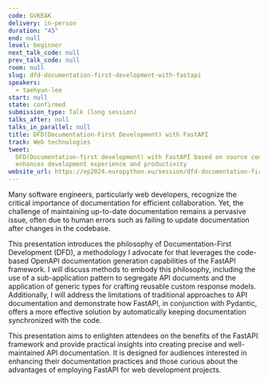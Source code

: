```yaml
---
code: GVKEAK
delivery: in-person
duration: "45"
end: null
level: beginner
next_talk_code: null
prev_talk_code: null
room: null
slug: dfd-documentation-first-development-with-fastapi
speakers:
  - taehyun-lee
start: null
state: confirmed
submission_type: Talk (long session)
talks_after: null
talks_in_parallel: null
title: DFD(Documentation-First Development) with FastAPI
track: Web technologies
tweet:
  DFD(Documentation-first development) with FastAPI based on source codes that
  enhances development experience and productivity
website_url: https://ep2024.europython.eu/session/dfd-documentation-first-development-with-fastapi
---
```


Many software engineers, particularly web developers, recognize the critical
importance of documentation for efficient collaboration. Yet, the challenge of
maintaining up-to-date documentation remains a pervasive issue, often due to
human errors such as failing to update documentation after changes in the
codebase.

This presentation introduces the philosophy of Documentation-First Development
(DFD), a methodology I advocate for that leverages the code-based OpenAPI
documentation generation capabilities of the FastAPI framework. I will discuss
methods to embody this philosophy, including the use of a sub-application
pattern to segregate API documents and the application of generic types for
crafting reusable custom response models. Additionally, I will address the
limitations of traditional approaches to API documentation and demonstrate how
FastAPI, in conjunction with Pydantic, offers a more effective solution by
automatically keeping documentation synchronized with the code.

This presentation aims to enlighten attendees on the benefits of the FastAPI
framework and provide practical insights into creating precise and
well-maintained API documentation. It is designed for audiences interested in
enhancing their documentation practices and those curious about the advantages
of employing FastAPI for web development projects.
